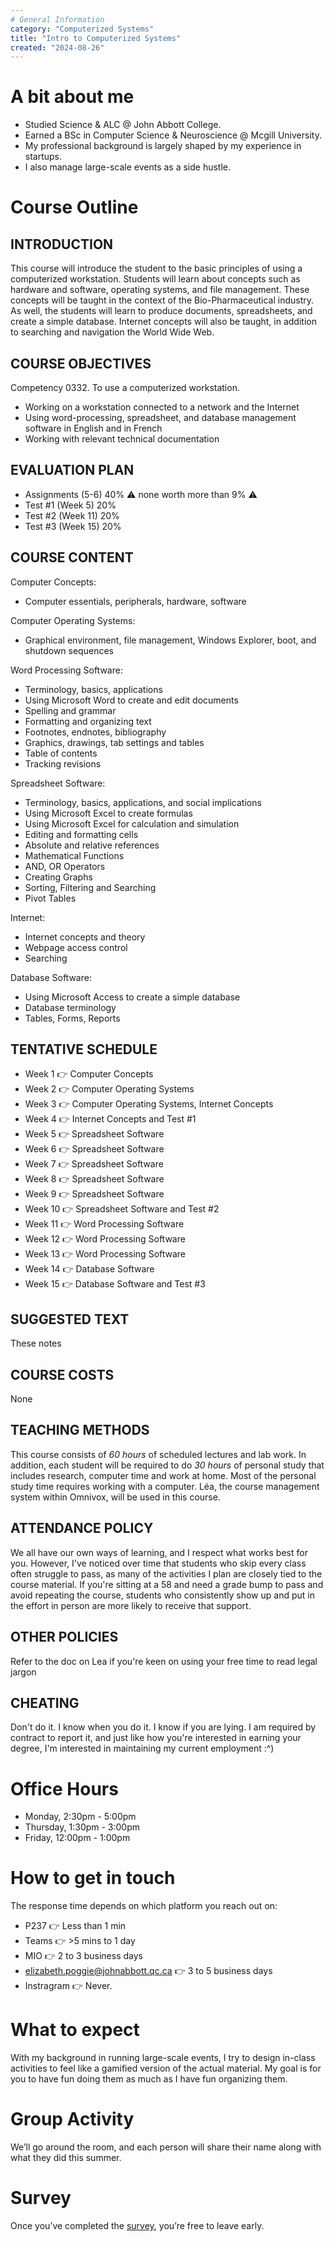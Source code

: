 ```yaml
---
# General Information
category: "Computerized Systems"
title: "Intro to Computerized Systems"
created: "2024-08-26"
---
```


# A bit about me

- Studied Science & ALC @ John Abbott College.
- Earned a BSc in Computer Science & Neuroscience @ Mcgill University.
- My professional background is largely shaped by my experience in startups.
- I also manage large-scale events as a side hustle.

# Course Outline

## INTRODUCTION

This course will introduce the student to the basic principles of using a computerized workstation. Students will learn about concepts such as hardware and software, operating systems, and file management. These concepts will be taught in the context of the Bio-Pharmaceutical industry. As well, the students will learn to produce documents, spreadsheets, and create a simple database. Internet concepts will also be taught, in addition to searching and navigation the World Wide Web.

## COURSE OBJECTIVES

Competency 0332. To use a computerized workstation.

- Working on a workstation connected to a network and the Internet
- Using word-processing, spreadsheet, and database management software in English and in French
- Working with relevant technical documentation

## EVALUATION PLAN

- Assignments (5-6) 40% ⚠️ none worth more than 9% ⚠️
- Test #1 (Week 5) 20%
- Test #2 (Week 11) 20%
- Test #3 (Week 15) 20%

## COURSE CONTENT

Computer Concepts:

- Computer essentials, peripherals, hardware, software

Computer Operating Systems:

- Graphical environment, file management, Windows Explorer, boot, and shutdown sequences

Word Processing Software:

- Terminology, basics, applications
- Using Microsoft Word to create and edit documents
- Spelling and grammar
- Formatting and organizing text
- Footnotes, endnotes, bibliography
- Graphics, drawings, tab settings and tables
- Table of contents
- Tracking revisions

Spreadsheet Software:

- Terminology, basics, applications, and social implications
- Using Microsoft Excel to create formulas
- Using Microsoft Excel for calculation and simulation
- Editing and formatting cells
- Absolute and relative references
- Mathematical Functions
- AND, OR Operators
- Creating Graphs
- Sorting, Filtering and Searching
- Pivot Tables

Internet:

- Internet concepts and theory
- Webpage access control
- Searching

Database Software:

- Using Microsoft Access to create a simple database
- Database terminology
- Tables, Forms, Reports

## TENTATIVE SCHEDULE

- Week 1 👉 Computer Concepts
- Week 2 👉 Computer Operating Systems
- Week 3 👉 Computer Operating Systems, Internet Concepts
- Week 4 👉 Internet Concepts and Test #1
- Week 5 👉 Spreadsheet Software
- Week 6 👉 Spreadsheet Software
- Week 7 👉 Spreadsheet Software
- Week 8 👉 Spreadsheet Software
- Week 9 👉 Spreadsheet Software
- Week 10 👉 Spreadsheet Software and Test #2
- Week 11 👉 Word Processing Software
- Week 12 👉 Word Processing Software
- Week 13 👉 Word Processing Software
- Week 14 👉 Database Software
- Week 15 👉 Database Software and Test #3

## SUGGESTED TEXT

These notes

## COURSE COSTS

None

## TEACHING METHODS

This course consists of _60 hours_ of scheduled lectures and lab work. In addition, each student will be required to do _30 hours_ of personal study that includes research, computer time and work at home. Most of the personal study time requires working with a computer. Léa, the course management system within Omnivox, will be used in this course.

## ATTENDANCE POLICY

We all have our own ways of learning, and I respect what works best for you. However, I've noticed over time that students who skip every class often struggle to pass, as many of the activities I plan are closely tied to the course material. If you're sitting at a 58 and need a grade bump to pass and avoid repeating the course, students who consistently show up and put in the effort in person are more likely to receive that support.

## OTHER POLICIES

Refer to the doc on Lea if you're keen on using your free time to read legal jargon

## CHEATING

Don't do it. I know when you do it. I know if you are lying. I am required by contract to report it, and just like how you're interested in earning your degree, I'm interested in maintaining my current employment :^)

# Office Hours

- Monday, 2:30pm - 5:00pm
- Thursday, 1:30pm - 3:00pm
- Friday, 12:00pm - 1:00pm

# How to get in touch

The response time depends on which platform you reach out on:

- P237 👉 Less than 1 min
- Teams 👉 >5 mins to 1 day
- MIO 👉 2 to 3 business days
- elizabeth.poggie@johnabbott.qc.ca 👉 3 to 5 business days
- Instragram 👉 Never.

# What to expect

With my background in running large-scale events, I try to design in-class activities to feel like a gamified version of the actual material. My goal is for you to have fun doing them as much as I have fun organizing them.

# Group Activity

We’ll go around the room, and each person will share their name along with what they did this summer.

# Survey

Once you’ve completed the [survey](https://forms.gle/fVMwmzA4zTmincev9), you’re free to leave early.
